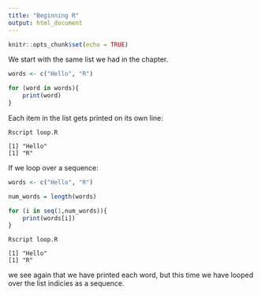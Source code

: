 ```yaml
---
title: "Beginning R"
output: html_document
---
```


```r
knitr::opts_chunk$set(echo = TRUE)
```

We start with the same list we had in the chapter.

```R
words <- c("Hello", "R")

for (word in words){
    print(word)
}
```

Each item in the list gets printed on its own line:

```
Rscript loop.R

[1] "Hello"
[1] "R"
```

If we loop over a sequence:

```R
words <- c("Hello", "R")

num_words = length(words)

for (i in seq(1,num_words)){
    print(words[i])
}
```

```
Rscript loop.R

[1] "Hello"
[1] "R"
```

we see again that we have printed each word, but this time we have
looped over the list indicies as a sequence.



